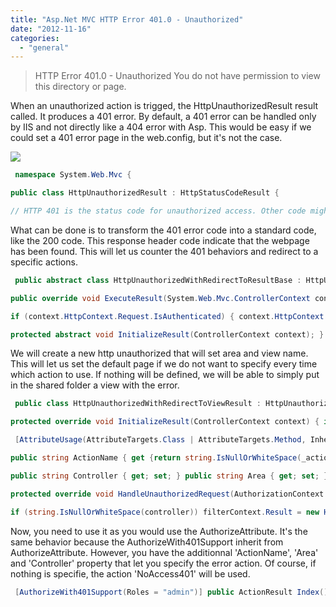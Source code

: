 ```yaml
---
title: "Asp.Net MVC HTTP Error 401.0 - Unauthorized"
date: "2012-11-16"
categories: 
  - "general"
---
```


> HTTP Error 401.0 - Unauthorized You do not have permission to view this directory or page.

When an unauthorized action is trigged, the HttpUnauthorizedResult result called. It produces a 401 error. By default, a 401 error can be handled only by IIS and not directly like a 404 error with Asp. This would be easy if we could set a 401 error page in the web.config, but it's not the case.

![](images/http401error-400x243.png)


```csharp
 namespace System.Web.Mvc {

public class HttpUnauthorizedResult : HttpStatusCodeResult {

// HTTP 401 is the status code for unauthorized access. Other code might // intercept this and perform some special logic. For example, the // FormsAuthenticationModule looks for 401 responses and instead redirects // the user to the login page. private const int UnauthorizedCode = 401; public HttpUnauthorizedResult() : this(null) { } public HttpUnauthorizedResult(string statusDescription) : base(UnauthorizedCode, statusDescription) { } } } // File provided for Reference Use Only by Microsoft Corporation (c) 2007. // Copyright (c) Microsoft Corporation. All rights reserved. 
```

What can be done is to transform the 401 error code into a standard code, like the 200 code. This response header code indicate that the webpage has been found. This will let us counter the 401 behaviors and redirect to a specific actions.


```csharp
 public abstract class HttpUnauthorizedWithRedirectToResultBase : HttpUnauthorizedResult { protected ActionResult_result;

public override void ExecuteResult(System.Web.Mvc.ControllerContext context) { if (context == null) throw new ArgumentNullException("context");

if (context.HttpContext.Request.IsAuthenticated) { context.HttpContext.Response.StatusCode = 200; InitializeResult(context);_result.ExecuteResult(context); } else base.ExecuteResult(context); }

protected abstract void InitializeResult(ControllerContext context); } 
```

We will create a new http unauthorized that will set area and view name. This will let us set the default page if we do not want to specify every time which action to use. If nothing will be defined, we will be able to simply put in the shared folder a view with the error.


```csharp
 public class HttpUnauthorizedWithRedirectToViewResult : HttpUnauthorizedWithRedirectToResultBase { private readonly string_area; private readonly string_viewName; public HttpUnauthorizedWithRedirectToViewResult(string viewName, string area) {_viewName = viewName;_area = area; }

protected override void InitializeResult(ControllerContext context) { if (!string.IsNullOrWhiteSpace(_area)) { context.RequestContext.RouteData.DataTokens["area"] =_area; }_result = new ViewResult{ViewName =_viewName}; } } 
```


```csharp
 [AttributeUsage(AttributeTargets.Class | AttributeTargets.Method, Inherited = true, AllowMultiple = false)] public class AuthorizeWith401Support : AuthorizeAttribute { private const string VIEW_NAME = "NoAccess401"; private string_actionName;

public string ActionName { get {return string.IsNullOrWhiteSpace(_actionName)? VIEW_NAME :_actionName;} set {_actionName = value; } }

public string Controller { get; set; } public string Area { get; set; }

protected override void HandleUnauthorizedRequest(AuthorizationContext filterContext) { if (filterContext.IsChildAction) { base.HandleUnauthorizedRequest(filterContext); } else { if (string.IsNullOrWhiteSpace(ActionName)) throw new ArgumentException("You must set an ActionName");

if (string.IsNullOrWhiteSpace(controller)) filterContext.Result = new HttpUnauthorizedWithRedirectToViewResult(ActionName, area); } } } 
```

Now, you need to use it as you would use the AuthorizeAttribute. It's the same behavior because the AuthorizeWith401Support inherit from AuthorizeAttribute. However, you have the additionnal 'ActionName', 'Area' and 'Controller' property that let you specify the error action. Of course, if nothing is specifie, the action 'NoAccess401' will be used.


```csharp
 [AuthorizeWith401Support(Roles = "admin")] public ActionResult Index() { //... } 
```
